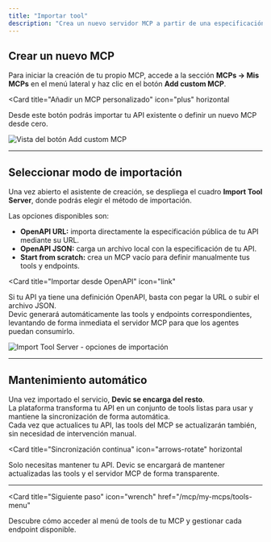 ```yaml
---
title: "Importar tool"
description: "Crea un nuevo servidor MCP a partir de una especificación OpenAPI o desde cero."
---
```


## Crear un nuevo MCP

Para iniciar la creación de tu propio MCP, accede a la sección **MCPs → Mis MCPs** en el menú lateral y haz clic en el botón **Add custom MCP**.

<Card
  title="Añadir un MCP personalizado"
  icon="plus"
  horizontal
>
  Desde este botón podrás importar tu API existente o definir un nuevo MCP desde cero.
</Card>

![Vista del botón Add custom MCP](8efe43d9-6502-4c37-9de1-d238489c789d.png)

---

## Seleccionar modo de importación

Una vez abierto el asistente de creación, se despliega el cuadro **Import Tool Server**, donde podrás elegir el método de importación.

Las opciones disponibles son:

- **OpenAPI URL:** importa directamente la especificación pública de tu API mediante su URL.  
- **OpenAPI JSON:** carga un archivo local con la especificación de tu API.  
- **Start from scratch:** crea un MCP vacío para definir manualmente tus tools y endpoints.

<Card
  title="Importar desde OpenAPI"
  icon="link"
>
  Si tu API ya tiene una definición OpenAPI, basta con pegar la URL o subir el archivo JSON.  
  Devic generará automáticamente las tools y endpoints correspondientes, levantando de forma inmediata el servidor MCP para que los agentes puedan consumirlo.
</Card>

![Import Tool Server - opciones de importación](38f335f5-3db6-42df-b3df-e6d882f51873.png)

---

## Mantenimiento automático

Una vez importado el servicio, **Devic se encarga del resto**.  
La plataforma transforma tu API en un conjunto de tools listas para usar y mantiene la sincronización de forma automática.  
Cada vez que actualices tu API, las tools del MCP se actualizarán también, sin necesidad de intervención manual.

<Card
  title="Sincronización continua"
  icon="arrows-rotate"
  horizontal
>
  Solo necesitas mantener tu API. Devic se encargará de mantener actualizadas las tools y el servidor MCP de forma transparente.
</Card>

---

<Card
  title="Siguiente paso"
  icon="wrench"
  href="/mcp/my-mcps/tools-menu"
>
  Descubre cómo acceder al menú de tools de tu MCP y gestionar cada endpoint disponible.
</Card>
